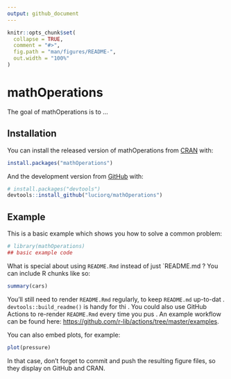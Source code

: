 ```yaml
---
output: github_document
---
```


<!-- README.md is generated from README.Rmd. Please edit that file -->

```r
knitr::opts_chunk$set(
  collapse = TRUE,
  comment = "#>",
  fig.path = "man/figures/README-",
  out.width = "100%"
)
```

# mathOperations

<!-- badges: start -->


<!-- badges: end -->

The goal of mathOperations is to ...

## Installation

You can install the released version of mathOperations from [CRAN](https://CRAN.R-project.org) with:

``` r
install.packages("mathOperations")
```

And the development version from [GitHub](https://github.com/) with:

``` r
# install.packages("devtools")
devtools::install_github("luciorq/mathOperations")
```


## Example

This is a basic example which shows you how to solve a common problem:

```r
# library(mathOperations)
## basic example code
```

What is special about using `README.Rmd` instead of just `README.md
?
You can include R chunks like so:

```r
summary(cars)
```

You'll still need to render `README.Rmd` regularly, to keep `README.md` up-to-dat
.
`devtools::build_readme()` is handy for thi
.
You could also use GitHub Actions to re-render `README.Rmd` every time you pus
.
An example workflow can be found here: <https://github.com/r-lib/actions/tree/master/examples>.

You can also embed plots, for example:

```r
plot(pressure)
```

In that case, don't forget to commit and push the resulting figure files, so they display on GitHub and CRAN.

